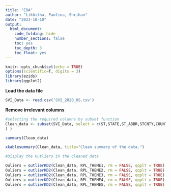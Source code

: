 ```yaml
---
title: "EDA"
author: "Likhitha, Paulina, Shrihan"
date: "2023-10-10"
output:
  html_document:
    code_folding: hide
    number_sections: false
    toc: yes
    toc_depth: 3
    toc_float: yes
---
```



```r

knitr::opts_chunk$set(echo = TRUE)
options(scientific=T, digits = 3) 
library(ezids)
library(ggplot2)

```



**Load the data file**

```r

SVI_Data <- read.csv('SVI_2020_US.csv')

```

**Remove irrelevant columns**

```r

#selecting the required columns by subset function
Clean_data <- subset(SVI_Data, select = c(ST,STATE,ST_ABBR,STCNTY,COUNTY,FIPS,LOCATION,AREA_SQMI,EPL_POV150,	EPL_UNEMP,	EPL_HBURD,	EPL_NOHSDP,	EPL_UNINSUR,	SPL_THEME1,	RPL_THEME1,	EPL_AGE65,	EPL_AGE17,	EPL_DISABL,	EPL_SNGPNT,	EPL_LIMENG,	SPL_THEME2,	RPL_THEME2,	EPL_MINRTY,	SPL_THEME3,	RPL_THEME3,	EPL_MUNIT,	EPL_MOBILE,	EPL_CROWD,	EPL_NOVEH,	EPL_GROUPQ,	SPL_THEME4,	RPL_THEME4,	SPL_THEMES,	RPL_THEMES
) )

summary(Clean_data)

xkablesummary(Clean_data, title="Clean summary of the data.")

```

```r
#Display the Outliers in the cleaned data

Ouliers = outlierKD2(Clean_data, RPL_THEME1, rm = FALSE, qqplt = TRUE)
Ouliers = outlierKD2(Clean_data, RPL_THEME2, rm = FALSE, qqplt = TRUE)
Ouliers = outlierKD2(Clean_data, RPL_THEME3, rm = FALSE, qqplt = TRUE)
Ouliers = outlierKD2(Clean_data, RPL_THEME4, rm = FALSE, qqplt = TRUE)
Ouliers = outlierKD2(Clean_data, RPL_THEMES, rm = FALSE, qqplt = TRUE)

```

